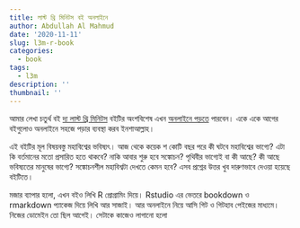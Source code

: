 ```yaml
---
title: লাস্ট থ্রি মিনিটস বই অনলাইনে
author: Abdullah Al Mahmud
date: '2020-11-11'
slug: l3m-r-book
categories:
  - book
tags:
  - l3m
description: ''
thumbnail: ''
---
```


আমার লেখা চতুর্থ বই [দ্য লাস্ট থ্রি মিনিটস](https://www.facebook.com/last3minutes) বইটির অংশবিশেষ এখন [অনলাইনে পড়তে](https://l3m.bishwo.com/) পারবেন। একে একে আগের বইগুলোও অনলাইনে সহজে পড়ার ব্যবস্থা করব ইনশাআল্লাহ। 


এই বইটির মূল বিষয়বস্তু মহাবিশ্বের ভবিষ্যৎ। আজ থেকে কয়েক শ কোটি বছর পরে কী ঘটবে মহাবিশ্বের ভাগ্যে? এটা কি বর্তমানের মতো প্রসারিত হতে থাকবে? নাকি আবার শুরু হবে সঙ্কোচন? পৃথিবীর ভাগ্যেই বা কী আছে? কী আছে ভবিষ্যতের মানুষের ভাগ্যে? সঙ্কোচনশীল মহাবিশ্বটা দেখতে কেমন হবে? এসব প্রশ্নের উত্তর খুব দারুণভাবে দেওয়া হয়েছে বইটিতে।

মজার ব্যাপার হলো, এখন বইও লিখি R প্রোগ্রামিং দিয়ে। Rstudio এর ভেতরে bookdown ও rmarkdown প্যাকেজ দিয়ে লিখি আর সাজাই। আর অনলাইনে নিয়ে আসি গিট ও গিটহাব পেইজের মাধ্যমে। নিজের ডোমেইন তো ছিল আগেই। সেটাকে কাজেও লাগানো হলো